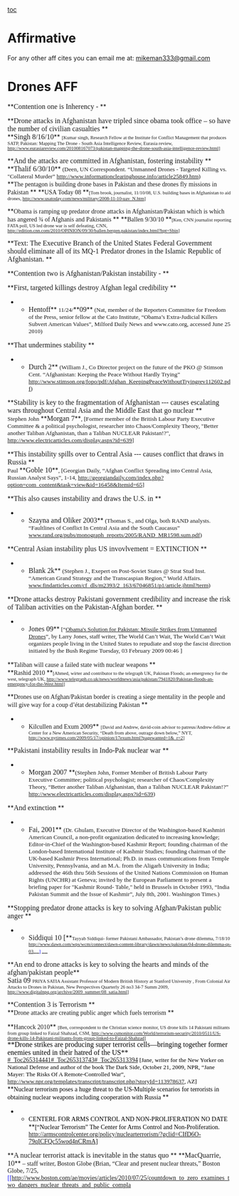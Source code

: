 [[toc]]
=Affirmative= 
For any other aff cites you can email me at: [[mailto:mikeman333@gmail.com|mikeman333@gmail.com]]
=Drones AFF= 
<span style="display: block; margin: 0in 0in 0pt;">**<span style="font-family: 'Arial Narrow','sans-serif'; font-size: 12pt;">Contention one is Inherency - </span>**</span>

<span style="display: block; margin: 0in 0in 0pt;">**<span style="font-family: 'Arial Narrow','sans-serif'; font-size: 12pt;">Drone attacks in Afghanistan have tripled since obama took office – so have the number of civilian casualties </span>**</span>
<span style="display: block; margin: 0in 0in 0pt;">**<span style="font-family: 'Arial Narrow','sans-serif'; font-size: 12pt;">Singh 8/16/10</span>** <span style="font-family: 'Arial Narrow','sans-serif'; font-size: 8pt;">[Kumar singh, Research Fellow at the Institute for Conflict Management that produces SATP, Pakistan: Mapping The Drone - South Asia Intelligence Review, Eurasia review, [[http://www.eurasiareview.com/201008167073/pakistan-mapping-the-drone-south-asia-intelligence-review.html]]] </span></span>

<span style="display: block; margin: 0in 0in 0pt;">**<span style="font-family: 'Arial Narrow','sans-serif'; font-size: 12pt;">And the attacks are committed in Afghanistan, fostering instability </span>**</span>
<span style="display: block; margin: 0in 0in 0pt;">**<span style="font-family: 'Arial Narrow','sans-serif'; font-size: 12pt;">Thalif 6/30/10</span>**<span style="font-family: 'Arial Narrow','sans-serif'; font-size: 10pt;"> (Deen, UN Correspondent. “Unmanned Drones - Targeted Killing vs. "Collateral Murder” [[http://www.informationclearinghouse.info/article25849.htm]]) </span></span>
<span style="margin: 0in 0in 0pt;">**<span style="font-family: 'Arial Narrow','sans-serif';">The pentagon is building drone bases in Pakistan and these drones fly missions in Pakistan </span>**</span>
<span style="margin: 0in 0in 0pt;">**<span style="font-family: 'Arial Narrow','sans-serif';">USA Today 08 </span>**<span style="font-family: 'Arial Narrow','sans-serif'; font-size: 8pt;">[Tom brook, journalist, 11/10/08, U.S. building bases in Afghanistan to aid drones, [[http://www.usatoday.com/news/military/2008-11-10-uav_N.htm]]] </span></span>


<span style="margin: 0in 0in 0pt;">**<span style="font-family: 'Arial Narrow','sans-serif';">Obama is ramping up predator drone attacks in Afghanistan/Pakistan which is which has angered ¾ of Afghanis and Pakistanis </span>**</span>
<span style="margin: 0in 0in 0pt;">**<span style="font-family: 'Arial Narrow','sans-serif';">Ballen 9/30/10 </span>**<span style="font-family: 'Arial Narrow','sans-serif'; font-size: 8pt;">[Ken, CNN journalist reporting FATA poll, US led drone war is self defeating, CNN, [[http://edition.cnn.com/2010/OPINION/09/30/ballen.bergen.pakistan/index.html?hpt=Sbin]]] </span></span>

<span style="display: block; margin: 0in 0in 0pt;"><span class="Underline">**<span style="font-family: 'Arial Narrow','sans-serif'; font-size: 12pt;">Text: The Executive Branch of the United States Federal Government should eliminate all of its MQ-1 Predator drones in the Islamic Republic of Afghanistan. </span>**</span></span>

<span style="display: block; margin: 0in 0in 0pt;">**<span style="font-family: 'Arial Narrow','sans-serif'; font-size: 12pt;">Contention two is Afghanistan/Pakistan instability - </span>**</span>

<span style="display: block; margin: 0in 0in 0pt;">**<span style="font-family: 'Arial Narrow','sans-serif'; font-size: 12pt;">First, targeted killings destroy Afghan legal credibility </span>**</span>
**<span style="font-family: 'Arial Narrow','sans-serif'; font-size: 12pt;">Hentoff</span>**<span style="font-family: 'Arial Narrow','sans-serif'; font-size: 10pt;"> 11/24/</span>**<span style="font-family: 'Arial Narrow','sans-serif'; font-size: 12pt;">09</span>**<span style="font-family: 'Arial Narrow','sans-serif'; font-size: 10pt;"> (Nat, member of the Reporters Committee for Freedom of the Press, senior fellow at the Cato Institute, “Obama’s Extra-Judicial Killers Subvert American Values”, Milford Daily News and www.cato.org, accessed June 25 2010) </span>


<span style="display: block; margin: 0in 0in 0pt;">**<span style="font-family: 'Arial Narrow','sans-serif'; font-size: 12pt;">That undermines stability </span>**</span>
**<span style="font-family: 'Arial Narrow','sans-serif'; font-size: 12pt;">Durch 2</span>**<span style="font-family: 'Arial Narrow','sans-serif'; font-size: 10pt;"> (William J., Co Director project on the future of the PKO @ Stimson Cent. “Afghanistan: Keeping the Peace Without Hardly Trying” [[http://www.stimson.org/fopo/pdf/Afghan_KeepingPeaceWithoutTryingrev112602.pdf]]) </span>


<span style="display: block; margin: 0in 0in 0pt;">**<span style="font-family: 'Arial Narrow','sans-serif'; font-size: 12pt;">Stability is key to the fragmentation of Afghanistan --- causes escalating wars throughout Central Asia and the Middle East that go nuclear </span>**</span>
<span style="font-family: 'Arial Narrow','sans-serif'; font-size: 10pt;">Stephen John </span>**<span style="font-family: 'Arial Narrow','sans-serif'; font-size: 12pt;">Morgan 7</span>**<span style="font-family: 'Arial Narrow','sans-serif'; font-size: 10pt;">, [Former member of the British Labour Party Executive Committee & a political psychologist, researcher into Chaos/Complexity Theory, "Better another Taliban Afghanistan, than a Taliban NUCLEAR Pakistan!?", http://www.electricarticles.com/display.aspx?id=639] </span>


<span style="display: block; margin: 0in 0in 0pt;">**<span style="font-family: 'Arial Narrow','sans-serif'; font-size: 12pt;">This instability spills over to Central Asia --- causes conflict that draws in Russia </span>**</span>
<span style="font-family: 'Arial Narrow','sans-serif'; font-size: 10pt;">Paul </span>**<span style="font-family: 'Arial Narrow','sans-serif'; font-size: 12pt;">Goble 10</span>**<span style="font-family: 'Arial Narrow','sans-serif'; font-size: 10pt;">, [Georgian Daily, “Afghan Conflict Spreading into Central Asia, Russian Analyst Says”, 1-14, http://georgiandaily.com/index.php?option=com_content&task=view&id=16458&Itemid=65] </span>



<span style="display: block; margin: 0in 0in 0pt;">**<span style="font-family: 'Arial Narrow','sans-serif'; font-size: 12pt;">This also causes instability and draws the U.S. in </span>**</span>
**<span style="font-family: 'Arial Narrow','sans-serif'; font-size: 12pt;">Szayna and Oliker 2003</span>**<span style="font-family: 'Arial Narrow','sans-serif'; font-size: 10pt;"> (Thomas S., and Olga, both RAND analysts. “Faultlines of Conflict In Central Asia and the South Caucasus” [[http://www.rand.org/pubs/monograph_reports/2005/RAND_MR1598.sum.pdf|www.rand.org/pubs/monograph_reports/2005/RAND_MR1598.sum.pdf]]) </span>


<span style="display: block; margin: 0in 0in 0pt;">**<span style="font-family: 'Arial Narrow','sans-serif'; font-size: 12pt;">Central Asian instability plus US invovlvement = EXTINCTION </span>**</span>
**<span style="font-family: 'Arial Narrow','sans-serif'; font-size: 12pt;">Blank 2k</span>**<span style="font-family: 'Arial Narrow','sans-serif'; font-size: 10pt;"> (Stephen J., Exepert on Post-Soviet States @ Strat Stud Inst. “American Grand Strategy and the Transcaspian Region,” World Affairs. [[http://www.findarticles.com/cf_dls/m2393/2_163/67046851/p1/article.jhtml?term|www.findarticles.com/cf_dls/m2393/2_163/67046851/p1/article.jhtml?term]]) </span>




<span style="display: block; margin: 0in 0in 0pt;">**<span style="font-family: 'Arial Narrow','sans-serif'; font-size: 12pt;">Drone attacks destroy Pakistani government credibility and increase the risk of Taliban activities on the Pakistan-Afghan border. </span>**</span>
**<span style="font-family: 'Arial Narrow','sans-serif'; font-size: 12pt;">Jones 09</span>**<span style="font-family: 'Arial Narrow','sans-serif'; font-size: 10pt;"> [“[[http://www.worldcantwait.net/index.php/features-mainmenu-220/obama-watch/5359-obamas-solution-for-pakistan-missile-strikes-from-unmanned-drones|Obama's Solution for Pakistan: Missile Strikes from Unmanned Drones]]”, by Larry Jones, staff writer, The World Can’t Wait, The World Can’t Wait organizes people living in the United States to repudiate and stop the fascist direction initiated by the Bush Regime Tuesday, 03 February 2009 00:46 ] </span>


<span style="display: block; margin: 0in 0in 0pt;">**<span style="font-family: 'Arial Narrow','sans-serif';">Taliban will cause a failed state with nuclear weapons </span>**</span><span style="display: block; margin: 0in 0in 0pt;">**<span style="font-family: 'Arial Narrow','sans-serif';">Rashid 2010 </span>**<span style="font-family: 'Arial Narrow','sans-serif'; font-size: 8pt;">[Ahmed, wirter and contributor to the telegraph UK, Pakistan Floods; an emergrency for the west, telegraph UK, [[http://www.telegraph.co.uk/news/worldnews/asia/pakistan/7941820/Pakistan-floods-an-emergency-for-the-West.html]]] </span></span>

<span style="display: block; margin: 0in 0in 0pt;">**<span style="font-family: 'Arial Narrow','sans-serif';">Drones use on Afghan/Pakistan border is creating a siege mentality in the people and will give way for a coup d’état destabilizing Pakistan </span>**</span>
**<span style="font-family: 'Arial Narrow','sans-serif';">Kilcullen and Exum 2009</span>** <span style="font-family: 'Arial Narrow','sans-serif'; font-size: 8pt;">[David and Andrew, david-coin advisor to patreus/Andrew-fellow at Center for a New American Security, “Death from above, outrage down below,” NYT, [[http://www.nytimes.com/2009/05/17/opinion/17exum.html?pagewanted=1&_r=2]]] </span>


<span style="display: block; margin: 0in 0in 0pt;">**<span style="font-family: 'Arial Narrow','sans-serif'; font-size: 12pt;">Pakistani instability results in Indo-Pak nuclear war </span>**</span>
**<span style="font-family: 'Arial Narrow','sans-serif'; font-size: 12pt;">Morgan 2007 </span>**<span style="font-family: 'Arial Narrow','sans-serif'; font-size: 10pt;">(Stephen John, Former Member of British Labour Party Executive Committee; political psychologist; researcher of Chaos/Complexity Theory, “Better another Taliban Afghanistan, than a Taliban NUCLEAR Pakistan!?” [[http://www.electricarticles.com/display.aspx?id=639]]) </span>


<span style="display: block; margin: 0in 0in 0pt;">**<span style="font-family: 'Arial Narrow','sans-serif'; font-size: 12pt;">And extinction </span>**</span>
**<span style="font-family: 'Arial Narrow','sans-serif'; font-size: 12pt;">Fai, 2001</span>** <span style="font-family: 'Arial Narrow','sans-serif'; font-size: 10pt;">(Dr. Ghulam, Executive Director of the Washington-based Kashmiri American Council, a non-profit organization dedicated to increasing knowledge; Editor-in-Chief of the Washington-based Kashmir Report; founding chairman of the London-based International Institute of Kashmir Studies; founding chairman of the UK-based Kashmir Press International; Ph.D. in mass communications from Temple University, Pennsylvania, and an M.A. from the Aligarh University in India; addressed the 46th thru 56th Sessions of the United Nations Commission on Human Rights (UNCHR) at Geneva; invited by the European Parliament to present a briefing paper for "Kashmir Round- Table," held in Brussels in October 1993, “India Pakistan Summit and the Issue of Kashmir”, July 8th, 2001. Washington Times.) </span>


<span style="display: block; margin: 0in 0in 0pt;">**<span style="font-family: 'Arial Narrow','sans-serif'; font-size: 12pt;">Stopping predator drone attacks is key to solving Afghan/Pakistan public anger </span>**</span>
**<span style="font-family: 'Arial Narrow','sans-serif'; font-size: 12pt;">Siddiqui 10 [</span>**<span style="font-family: 'Arial Narrow','sans-serif'; font-size: 8pt;">Tayyab Siddiqui- former Pakistani Ambassador, Pakistan’s drone dilemma, 7/18/10 [[http://www.dawn.com/wps/wcm/connect/dawn-content-library/dawn/news/pakistan/04-drone-dilemma-qs-03]]</span>__<span style="color: blue; font-family: 'Arial Narrow','sans-serif'; font-size: 8pt;">] </span>__


<span style="display: block; margin: 0in 0in 0pt;">**<span style="font-family: 'Arial Narrow','sans-serif'; font-size: 12pt;">An end to drone attacks is key to solving the hearts and minds of the afghan/pakistan people</span>**</span><span style="display: block; margin: 0in 0in 0pt;"><span style="font-family: 'Arial Narrow','sans-serif'; font-size: 12pt;">Satia 09 </span><span style="font-family: 'Arial Narrow','sans-serif'; font-size: 8pt;">PRIYA SATIA Assistant Professor of Modern British History at Stanford University , From Colonial Air Attacks to Drones in Pakistan, New Perspectives Quarterly 26 no3 34-7 Summ 2009, [[http://www.digitalnpq.org/archive/2009_summer/08_satia.html]]] </span></span>

<span style="display: block; margin: 0in 0in 0pt;">**<span style="font-family: 'Arial Narrow','sans-serif'; font-size: 12pt;">Contention 3 is Terrorism </span>**</span>
<span class="Underline">**<span style="font-family: 'Arial Narrow','sans-serif';">Drone attacks are creating public anger which fuels terrorism </span>**</span>

<span style="display: block; margin: 0in 0in 0pt;"><span class="Underline">**<span style="font-family: 'Arial Narrow','sans-serif';">Hancock 2010</span>** <span style="font-family: 'Arial Narrow','sans-serif'; font-size: 8pt;">[Ben, correspondent to the Christian science monitor, US drone kills 14 Pakistani militants from group linked to Faizal Shahzad, CSM, http://www.csmonitor.com/World/terrorism-security/2010/0511/US-drone-kills-14-Pakistani-militants-from-group-linked-to-Faizal-Shahzad]</span></span></span>
<span style="display: block; margin: 0in 0in 0pt;">
<span style="color: black; font-family: 'Arial Narrow','sans-serif';"><span style="font-family: 'Arial Narrow','sans-serif'; font-size: 12pt; margin: 0in 0in 0pt;">**Drone strikes are producing super terrorist cells—bringing together former enemies united in their hatred of the US** </span>
<span style="margin: 0in 0in 0pt;">[[#_Toc265314441]][[#_Toc265313743]][[#_Toc265313394]]<span style="font-family: 'Arial Narrow','sans-serif'; font-size: 10pt;"> [Jane, writer for the New Yorker on National Defense and author of the book The Dark Side, October 21, 2009, NPR, “Jane Mayer: The Risks Of A Remote-Controlled War”, http://www.npr.org/templates/transcript/transcript.php?storyId=113978637, AZ]</span></span></span></span><span style="display: block; margin: 0in 0in 0pt;">**<span style="color: black; font-family: 'Arial Narrow','sans-serif';">Nuclear terrorism poses a huge threat to the US-Multiple scenarios for terrorists in obtaining nuclear weapons including cooperation with Russia </span>**</span>
**<span style="color: black; font-family: 'Arial Narrow','sans-serif';">CENTERL FOR ARMS CONTROL AND NON-PROLIFERATION NO DATE </span>**<span style="color: black; font-family: 'Arial Narrow','sans-serif';">[“Nuclear Terrorism” The Center for Arms Control and Non-Proliferation. [[http://armscontrolcenter.org/policy/nuclearterrorism/?gclid=CIfD6O-79qICFQc55wod4nCRmA]]] </span>


<span style="margin: 0in 0in 0pt;">**<span style="font-family: 'Arial Narrow','sans-serif'; font-size: 12pt;">A nuclear terrorist attack is inevitable in the status quo </span>**</span>
<span style="margin: 0in 0in 0pt;">**<span style="font-family: 'Arial Narrow','sans-serif'; font-size: 12pt;">MacQuarrie, 10</span>**<span style="font-family: 'Arial Narrow','sans-serif';"> – staff writer, Boston Globe (Brian, “Clear and present nuclear threats,” Boston Globe, 7/25,<span style="color: blue;">[[http://www.boston.com/ae/movies/articles/2010/07/25/countdown_to_zero_examines_two_dangers_nuclear_threats_and_public_compla
